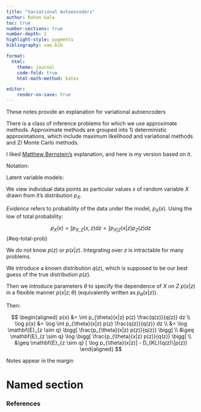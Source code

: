 ```yaml
---
title: "Variational Autoencoders"
author: Rohan Gala
toc: true
number-sections: true
number-depth: 2
highlight-style: pygments
bibliography: vae.bib

format:
  html:
    theme: journal
    code-fold: true
    html-math-method: katex

editor:
    render-on-save: true
---
```


These notes provide an explanation for variational autoencoders

There is a class of inference problems for which we use approximate methods. Approximate methods are grouped into 1) deterministic approximations, which include maximum likelihood and variational methods and 2) Monte Carlo methods.


I liked [Matthew Bernstein's](https://mbernste.github.io/posts/elbo/) explanation, and here is my version based on it.

Notation:

Latent variable models:

We view individual data points as particular values $x$ of random variable $X$ drawn from it's distribution $p_X$.

_Evidence_ refers to probability of the data under the model, $p_X(x)$. Using the low of total probability:

$$p_X(x) = \int p_{X,Z}(x, z) dz = \int p_{X|Z}(x|z) p_Z(z) dz$${#eq-total-prob}

We do not know $p(z)$ or $p(x|z)$. Integrating over $z$ is intractable for many problems. 

We introduce a known distribution $q(z)$, which is supposed to be our best guess of the true distribution $p(z)$. 

Then we introduce parameters $\theta$ to specify the dependence of $X$ on $Z$ $p(x|z)$ in a flexible manner $p(x|z;\theta)$ (equivalently written as $p_{\theta}(x|z)$). 

Then:

$$
\begin{aligned}
p(x) &= \int p_{\theta}(x|z) p(z) \frac{q(z)}{q(z)} dz \\
\log p(x) &= \log \int p_{\theta}(x|z) p(z) \frac{q(z)}{q(z)} dz \\
&=  \log \mathbf{E}_{z \sim q} \bigg[ \frac{p_{\theta}(x|z) p(z)}{q(z)} \bigg] \\
&\geq \mathbf{E}_{z \sim q} \log  \bigg[ \frac{p_{\theta}(x|z) p(z)}{q(z)} \bigg] \\
&\geq \mathbf{E}_{z \sim q} [ \log  p_{\theta}(x|z)] - D_{KL}(q(z)\|p(z)) 
\end{aligned}
$$











::: {.column-margin}
Notes appear in the margin
:::

# Named section {#sec-named_sec}



### References

::: {#refs}
:::